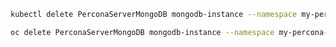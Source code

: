 
<Tabs groupId="advanced-guide">
  <TabItem value="kubernetes" label="Kubernetes">

```sh
kubectl delete PerconaServerMongoDB mongodb-instance --namespace my-percona-server-mongodb-operator
```
</TabItem>
<TabItem value="openshift" label="OpenShift">

```sh
oc delete PerconaServerMongoDB mongodb-instance --namespace my-percona-server-mongodb-operator
```
</TabItem>

</Tabs>
